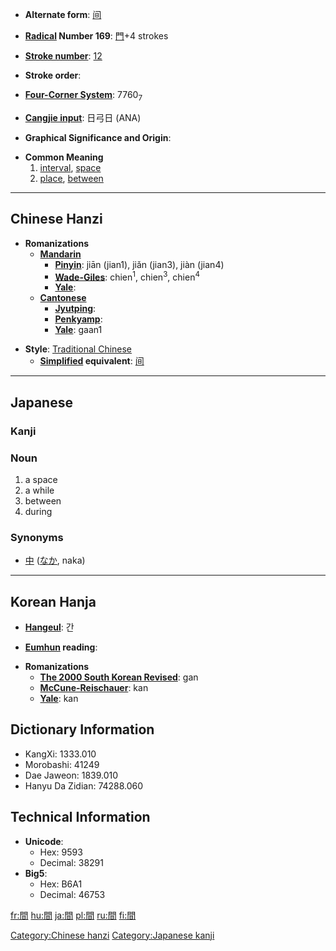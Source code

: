 * '''Alternate form''': [[间]]

* '''[[Wiktionary:Chinese radical index| Radical]] Number 169''': [[Wiktionary:Chinese radical index 門|門]]+4 strokes

* '''[[Wiktionary:Chinese total strokes index|Stroke number]]''': [[Wiktionary:Chinese total strokes index 12|12]]

* '''Stroke order''': 

* '''[[Wiktionary:Chinese four corner index|Four-Corner System]]''': 7760<sub>7</sub>

* '''[[Wiktionary:Chinese Cangjie index|Cangjie input]]''': 日弓日 (ANA)

* '''Graphical Significance and Origin''': 

* '''Common Meaning'''
*# [[interval]], [[space]]
*# [[place]], [[between]]
----

== Chinese Hanzi ==

* '''Romanizations'''
** '''[[Mandarin]]'''
*** '''[[Pinyin]]''': jiān (jian1), jiǎn (jian3), jiàn (jian4)
*** '''[[Wade-Giles]]''': chien<sup>1</sup>, chien<sup>3</sup>, chien<sup>4</sup>
*** '''[[Yale]]''': 
** '''[[Cantonese]]'''
*** '''[[Jyutping]]''':
*** '''[[Penkyamp]]''': 
*** '''[[Yale]]''': gaan1

* '''Style''': [[Traditional Chinese]] 
** '''[[Simplified Chinese|Simplified]] equivalent''': [[间]]
----

==Japanese==
===Kanji===
{{kanji|カン ([[kan]]), ケン ([[ken]])|[[あいだ]] ([[aida]]), [[ま]] ([[ma]]), [[しずか]] ([[shizuka]])}}

===Noun===
{{janoun|あいだ|aida}}
# a space
# a while
# between
# during

===Synonyms===
* [[中]] ([[なか]], naka)

----
== Korean Hanja ==

* '''[[Hangeul]]''': 간

* '''[[Eumhun]] reading''': 

* '''Romanizations'''
** '''[[The 2000 South Korean Revised Romanization|The 2000 South Korean Revised]]''': gan
** '''[[McCune-Reischauer]]''': kan
** '''[[Yale]]''': kan

== Dictionary Information ==

* KangXi: 1333.010
* Morobashi: 41249
* Dae Jaweon: 1839.010
* Hanyu Da Zidian: 74288.060

== Technical Information ==

* '''Unicode''':
** Hex: 9593
** Decimal: 38291
* '''Big5''':
** Hex: B6A1
** Decimal: 46753

[[Category:Chinese hanzi]]
[[Category:Japanese kanji]]
[[fr:間]]
[[hu:間]]
[[ja:間]]
[[pl:間]]
[[ru:間]]
[[fi:間]]